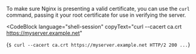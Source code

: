 To make sure Nginx is presenting a valid certificate, you can use the `curl` command, passing it your root certificate for use in verifying the server.

<CodeBlock
  language="shell-session"
  copyText="curl --cacert ca.crt https://myserver.example.net"
>
  {`$ curl --cacert ca.crt https://myserver.example.net
HTTP/2 200
...`}
</CodeBlock>

